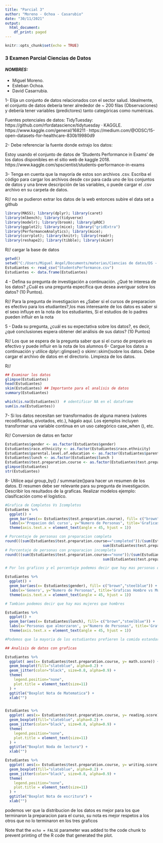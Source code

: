 ```yaml
---
title: "Parcial 3"
author: "Moreno - Ochoa - Casarubio"
date: "30/11/2021"
output:
  html_document:
    df_print: paged
---
```


```r
knitr::opts_chunk$set(echo = TRUE)
```

### 3 Examen Parcial  Ciencias de Datos

#### *NOMBRES:* 
* Miguel Moreno. 
* Esteban Ochoa. 
* David Casarrubia.

1- Elija un conjunto de datos relacionados con el sector salud. Idealmente, el conjunto de datos debería tener alrededor de ~ 200 filas (Observaciones) y debería tener variables (predictores) tanto categóricas como numéricas.

Fuentes potenciales de datos: TidyTuesday: https://github.com/rfordatascience/tidytuesday · KAGGLE. https://www.kaggle.com/general/168211 · https://medium.com/@ODSC/15-open-datasets-for-healthcare-830b19980d9

2- Debe referenciar la fuente donde extrajo los datos:

Estoy usando el conjunto de datos de 'Students Performance in Exams' de los datos disponibles en el sitio web de kaggle 2018. https://www.kaggle.com/spscientist/students-performance-in-exams

3- Tenga en cuenta que la mayoría de estos son archivos .csv. Escriba el código para cargar los archivos desde csv para cada uno de los conjuntos de datos y una breve descripción de las variables, o puede cargar el .csv archivo en su carpeta de datos.

R// no se pudieron extrar los datos de la web entonces subire el data set a github 

```r
library(MASS); library(dplyr); library(caret)
library(mlbench); library(tidyverse)  
library(modelr); library(broom); library(pROC) 
library(ggplot2); library(mice); library("gridExtra")
library(PerformanceAnalytics); library(mice);
library(corrplot); library(knitr); library(readr);
library(reshape2); library(tibble); library(skimr)  
```

R// cargar la base de datos

```r
getwd()
setwd("C:/Users/Miguel Angel/Documents/materias/Ciencias de datos/DS - 2021/tareas en clase/Parcial 3") 
Estudiantes <- read_csv("StudentsPerformance.csv")
Estudiantes <- data.frame(Estudiantes)
```

4 - Defina su pregunta de investigación a continuación. ¿Qué te interesa de los datos? ¿Cuál es una pregunta específica que desea averiguar sobre los datos? (10 Puntos).

R// Para la pregunta de investigacion es ¿Saber si el cursos de preparacion es efectivo para los etudiantes?,los mas interesante de los datos es saber si el sexo influye en la nota de los estudiantes, Si el estudios de lo padres pueden influir en la nota

5 - Dada su pregunta, ¿cuál es su expectativa sobre los datos?, es decir, ¿qué conclusiones espera obtener del análisis de sus datos? (10 Puntos)

R// Los que se espera de la pregunta saber que si el curso de prepario es efectivo y puede influir en la nota de los alumnos 
6- Cargue los datos a continuación y utilice dplyr::glimpse() o skimr::skim()sobre los datos. Debe cargar el archivo de datos en el directorio. Limpieza de los datos. 

R//

```r
## Examinar los datos 
glimpse(Estudiantes)
head(Estudiantes)
skim(Estudiantes) ## Importante para el analisis de datos 
summary(Estudiantes)

which(is.na(Estudiantes))  # odentificar NA en el dataframe
sum(is.na(Estudiantes))  
```

7- Si los datos necesitan ser transformados de alguna manera (valores recodificados, pivotados, etc.), hágalo aquí. Los ejemplos incluyen transformar una variable continua en un uso categórico case_when (), etc.

R// Conversion de datos en factor 

```r
Estudiantes$gender <- as.factor(Estudiantes$gender) 
Estudiantes$race.ethnicity <- as.factor(Estudiantes$race.ethnicity) 
Estudiantes$parental.level.of.education <- as.factor(Estudiantes$parental.level.of.education) 
Estudiantes$lunch <- as.factor(Estudiantes$lunch ) 
Estudiantes$test.preparation.course <- as.factor(Estudiantes$test.preparation.course) 
glimpse(Estudiantes)
str(Estudiantes)

```

8- Utilice aquí group_by() / summarize()para hacer un resumen de los datos. El resumen debe ser relevante para su pregunta de investigación. 
Describir los resultados de la graficas. 
Realizar modelos ejemplo: clasificación como el logístico. 

```r
#Grafica de Completos Vs Icompletos
Estudiantes %>%
  ggplot() +
  geom_bar(aes(x= Estudiantes$test.preparation.course), fill= c("brown","steelblue")) + 
  labs(x='Prepacion del curso', y="Numero de Personas", title='Graficas Completos vs Incompletos') +
  theme(axis.text.x = element_text(angle = 45, hjust = 1)) 

# Porcentaje de personas con preparacion completa 
round(((sum(Estudiantes$test.preparation.course=="completed"))/(sum(Estudiantes$test.preparation.course=="completed")+
                                             sum(Estudiantes$test.preparation.course=="none")))*100 , 2) 
# Porcentaje de personas con preparacion incompleta
round(((sum(Estudiantes$test.preparation.course=="none"))/(sum(Estudiantes$test.preparation.course=="completed")+
                                             sum(Estudiantes$test.preparation.course=="none")))*100 , 2) 

# Por los graficos y el porcentaje podemos decir que hay mas personas que no completaron sus estudios de preparacion 

Estudiantes %>%
  ggplot() +
  geom_bar(aes(x= Estudiantes$gender), fill= c("brown","steelblue")) + 
  labs(x='Genero', y="Numero de Personas", title='Graficas Hombre vs Mujeres') +
  theme(axis.text.x = element_text(angle = 45, hjust = 1)) 

# Tambien podemos decir que hay mas mujeres que hombres

Estudiantes %>%
  ggplot() +
  geom_bar(aes(x= Estudiantes$lunch), fill= c("brown","steelblue")) + 
  labs(x='Personas que almorzaron', y="Numero de Personas", title='Graficas Comida gratis vs estandar') +
  theme(axis.text.x = element_text(angle = 45, hjust = 1))

#Podemos que la mayoria de los estudiantes prefieren la comida estandar

## Analisis de datos con graficas 

Estudiantes %>%
  ggplot( aes(x= Estudiantes$test.preparation.course, y= math.score)) +
  geom_boxplot(fill="slateblue", alpha=0.2) +
  geom_jitter(color="black", size=0.8, alpha=0.9) +
  theme(
    legend.position="none",
    plot.title = element_text(size=11)
  ) +
  ggtitle("Boxplot Nota de Matematica") +
  xlab("")


Estudiantes %>%
  ggplot( aes(x= Estudiantes$test.preparation.course, y= reading.score)) +
  geom_boxplot(fill="slateblue", alpha=0.2) +
  geom_jitter(color="black", size=0.8, alpha=0.9) +
  theme(
    legend.position="none",
    plot.title = element_text(size=11)
  ) +
  ggtitle("Boxplot Noda de lectura") +
  xlab("")

Estudiantes %>%
  ggplot( aes(x= Estudiantes$test.preparation.course, y= writing.score)) +
  geom_boxplot(fill="slateblue", alpha=0.2) +
  geom_jitter(color="black", size=0.8, alpha=0.9) +
  theme(
    legend.position="none",
    plot.title = element_text(size=11)
  ) +
  ggtitle("Boxplot Nota de escritura") +
  xlab("")
```

podemos ver que la distribucion de los datos es mejor para los que terminaron la preparacion para el curso, su nota es mejor respetos a los otros que no lo terminaron en los tres graficos 

Note that the `echo = FALSE` parameter was added to the code chunk to prevent printing of the R code that generated the plot.
